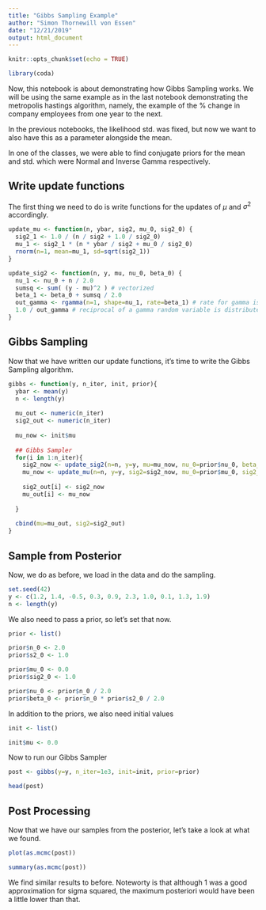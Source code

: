 ```yaml
---
title: "Gibbs Sampling Example"
author: "Simon Thornewill von Essen"
date: "12/21/2019"
output: html_document
---
```


```r
knitr::opts_chunk$set(echo = TRUE)

library(coda)
```

Now, this notebook is about demonstrating how Gibbs Sampling works. We will be using the same example as in the last notebook demonstrating the metropolis hastings algorithm, namely, the example of the % change in company employees from one year to the next.

In the previous notebooks, the likelihood std. was fixed, but now we want to also have this as a parameter alongside the mean.

In one of the classes, we were able to find conjugate priors for the mean and std. which were Normal and Inverse Gamma respectively. 

## Write update functions

The first thing we need to do is write functions for the updates of $\mu$ and $\sigma^2$ accordingly.

```r
update_mu <- function(n, ybar, sig2, mu_0, sig2_0) {
  sig2_1 <- 1.0 / (n / sig2 + 1.0 / sig2_0)
  mu_1 <- sig2_1 * (n * ybar / sig2 + mu_0 / sig2_0)
  rnorm(n=1, mean=mu_1, sd=sqrt(sig2_1))
}

```

```r
update_sig2 <- function(n, y, mu, nu_0, beta_0) {
  nu_1 <- nu_0 + n / 2.0
  sumsq <- sum( (y - mu)^2 ) # vectorized
  beta_1 <- beta_0 + sumsq / 2.0
  out_gamma <- rgamma(n=1, shape=nu_1, rate=beta_1) # rate for gamma is shape for inv-gamma
  1.0 / out_gamma # reciprocal of a gamma random variable is distributed inv-gamma
}
```

## Gibbs Sampling

Now that we have written our update functions, it's time to write the Gibbs Sampling algorithm.

```r
gibbs <- function(y, n_iter, init, prior){
  ybar <- mean(y)
  n <- length(y)
  
  mu_out <- numeric(n_iter)
  sig2_out <- numeric(n_iter)
  
  mu_now <- init$mu
  
  ## Gibbs Sampler
  for(i in 1:n_iter){
    sig2_now <- update_sig2(n=n, y=y, mu=mu_now, nu_0=prior$nu_0, beta_0=prior$beta_0)
    mu_now <- update_mu(n=n, y=y, sig2=sig2_now, mu_0=prior$mu_0, sig2_0=prior$sig2_0)
    
    sig2_out[i] <- sig2_now
    mu_out[i] <- mu_now
    
  }
  
  cbind(mu=mu_out, sig2=sig2_out)
}
```

## Sample from Posterior

Now, we do as before, we load in the data and do the sampling.

```r
set.seed(42)
y <- c(1.2, 1.4, -0.5, 0.3, 0.9, 2.3, 1.0, 0.1, 1.3, 1.9)
n <- length(y)

```

We also need to pass a prior, so let's set that now.

```r
prior <- list()

prior$n_0 <- 2.0
prior$s2_0 <- 1.0

prior$mu_0 <- 0.0
prior$sig2_0 <- 1.0

prior$nu_0 <- prior$n_0 / 2.0
prior$beta_0 <- prior$n_0 * prior$s2_0 / 2.0

```

In addition to the priors, we also need initial values

```r
init <- list()

init$mu <- 0.0

```

Now to run our Gibbs Sampler

```r
post <- gibbs(y=y, n_iter=1e3, init=init, prior=prior)

head(post)
```

## Post Processing

Now that we have our samples from the posterior, let's take a look at what we found.

```r
plot(as.mcmc(post))
```

```r
summary(as.mcmc(post))
```

We find similar results to before. Noteworty is that although 1 was a good approximation for sigma squared, the maximum posteriori would have been a little lower than that. 
